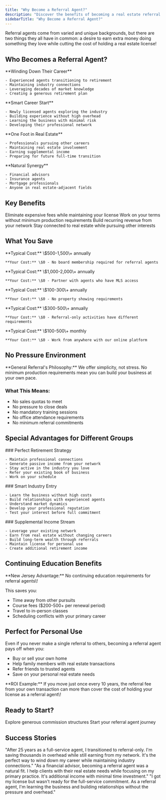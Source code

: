 ```yaml
---
title: "Why Become a Referral Agent?"
description: "Discover the benefits of becoming a real estate referral agent with General Referral"
sidebarTitle: "Why Become a Referral Agent?"
---
```


Referral agents come from varied and unique backgrounds, but there are two things they all have in common: a desire to earn extra money doing something they love while cutting the cost of holding a real estate license\!

## Who Becomes a Referral Agent?

<Tabs>
  <Tab title="Industry Veterans">
    **Winding Down Their Career**

    - Experienced agents transitioning to retirement
    - Maintaining industry connections
    - Leveraging decades of market knowledge
    - Creating a generous retirement plan
  </Tab>
  <Tab title="New Agents">
    **Smart Career Start**

    - Newly licensed agents exploring the industry
    - Building experience without high overhead
    - Learning the business with minimal risk
    - Developing their professional network
  </Tab>
  <Tab title="Career Changers">
    **One Foot in Real Estate**

    - Professionals pursuing other careers
    - Maintaining real estate involvement
    - Earning supplemental income
    - Preparing for future full-time transition
  </Tab>
  <Tab title="Related Professionals">
    **Natural Synergy**

    - Financial advisors
    - Insurance agents
    - Mortgage professionals
    - Anyone in real estate-adjacent fields
  </Tab>
</Tabs>

## Key Benefits

<CardGroup cols={2}>
  <Card title="Low Overhead" icon="dollar-sign">
    Eliminate expensive fees while maintaining your license
  </Card>
  <Card title="Flexible Schedule" icon="clock">
    Work on your terms without minimum production requirements
  </Card>
  <Card title="Passive Income" icon="chart-line">
    Build recurring revenue from your network
  </Card>
  <Card title="Industry Connection" icon="handshake">
    Stay connected to real estate while pursuing other interests
  </Card>
</CardGroup>

## What You Save

<AccordionGroup>
  <Accordion title="Board Association Dues" icon="building">
    **Typical Cost:** \$500-1,500\+ annually

    **Your Cost:** \$0 - No board membership required for referral agents
  </Accordion>
  <Accordion title="MLS Fees" icon="database">
    **Typical Cost:** \$1,000-2,000\+ annually

    **Your Cost:** \$0 - Partner with agents who have MLS access
  </Accordion>
  <Accordion title="Supra Key Charges" icon="key">
    **Typical Cost:** \$100-300\+ annually

    **Your Cost:** \$0 - No property showing requirements
  </Accordion>
  <Accordion title="E&O Insurance" icon="shield">
    **Typical Cost:** \$300-500\+ annually

    **Your Cost:** \$0 - Referral-only activities have different requirements
  </Accordion>
  <Accordion title="Desk/Technology Fees" icon="computer">
    **Typical Cost:** \$100-500\+ monthly

    **Your Cost:** \$0 - Work from anywhere with our online platform
  </Accordion>
</AccordionGroup>

## No Pressure Environment

<Info>
  **General Referral's Philosophy:** We offer simplicity, not stress. No minimum production requirements mean you can build your business at your own pace.
</Info>

### What This Means:

- No sales quotas to meet
- No pressure to close deals
- No mandatory training sessions
- No office attendance requirements
- No minimum referral commitments

## Special Advantages for Different Groups

<Tabs>
  <Tab title="Retirees">
    ### Perfect Retirement Strategy

    - Maintain professional connections
    - Generate passive income from your network
    - Stay active in the industry you love
    - Refer your existing book of business
    - Work on your schedule
  </Tab>
  <Tab title="New Licensees">
    ### Smart Industry Entry

    - Learn the business without high costs
    - Build relationships with experienced agents
    - Understand market dynamics
    - Develop your professional reputation
    - Test your interest before full commitment
  </Tab>
  <Tab title="Career Professionals">
    ### Supplemental Income Stream

    - Leverage your existing network
    - Earn from real estate without changing careers
    - Build long-term wealth through referrals
    - Maintain license for personal use
    - Create additional retirement income
  </Tab>
</Tabs>

## Continuing Education Benefits

<Warning>
  **New Jersey Advantage:** No continuing education requirements for referral agents\!
</Warning>

This saves you:

- Time away from other pursuits
- Course fees (\$200-500\+ per renewal period)
- Travel to in-person classes
- Scheduling conflicts with your primary career

## Perfect for Personal Use

Even if you never make a single referral to others, becoming a referral agent pays off when you:

- Buy or sell your own home
- Help family members with real estate transactions
- Refer friends to trusted agents
- Save on your personal real estate needs

<Tip>
  **ROI Example:** If you move just once every 10 years, the referral fee from your own transaction can more than cover the cost of holding your license as a referral agent\!
</Tip>

## Ready to Start?

<CardGroup cols={2}>
  <Card title="View Our Plans" icon="dollar-sign" href="https://www.generalreferral.com/plans">
    Explore generous commission structures
  </Card>
  <Card title="Join Today" icon="rocket" href="https://app.generalreferral.com/join">
    Start your referral agent journey
  </Card>
</CardGroup>

## Success Stories

<AccordionGroup>
  <Accordion title="The Retirement Strategy">
    "After 25 years as a full-service agent, I transitioned to referral-only. I'm saving thousands in overhead while still earning from my network. It's the perfect way to wind down my career while maintaining industry connections."
  </Accordion>
  <Accordion title="The Career Complement">
    "As a financial advisor, becoming a referral agent was a natural fit. I help clients with their real estate needs while focusing on my primary practice. It's additional income with minimal time investment."
  </Accordion>
  <Accordion title="The Smart Start">
    "I got my license but wasn't ready for the full-service commitment. As a referral agent, I'm learning the business and building relationships without the pressure and overhead."
  </Accordion>
</AccordionGroup>